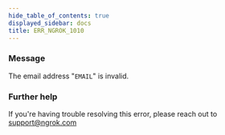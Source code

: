 ```yaml
---
hide_table_of_contents: true
displayed_sidebar: docs
title: ERR_NGROK_1010
---
```


### Message

The email address "`EMAIL`" is invalid.

### Further help

If you're having trouble resolving this error, please reach out to [support@ngrok.com](mailto:support@ngrok.com?subject=Help%20with%20ERR_NGROK_1010)
